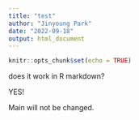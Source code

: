 ```yaml
---
title: "test"
author: "Jinyoung Park"
date: "2022-09-18"
output: html_document
---
```


```r
knitr::opts_chunk$set(echo = TRUE)
```
does it work in R markdown? 

YES!

Main will not be changed. 
